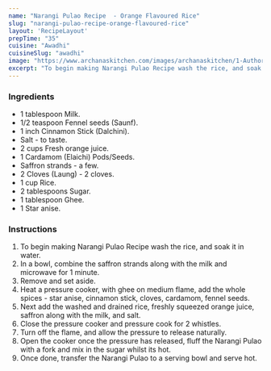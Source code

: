 ---
name: "Narangi Pulao Recipe  - Orange Flavoured Rice"
slug: "narangi-pulao-recipe-orange-flavoured-rice"
layout: 'RecipeLayout'
prepTime: "35"
cuisine: "Awadhi"
cuisineSlug: "awadhi"
image: "https://www.archanaskitchen.com/images/archanaskitchen/1-Author/nithya.anantham/Narangi_Pulao_Recipe_Orange_Juice_Pulao-7_1600.jpg"
excerpt: "To begin making Narangi Pulao Recipe wash the rice, and soak it in water"
---

### Ingredients

- 1 tablespoon Milk.
- 1/2 teaspoon Fennel seeds (Saunf).
- 1 inch Cinnamon Stick (Dalchini).
- Salt - to taste.
- 2 cups Fresh orange juice.
- 1 Cardamom (Elaichi) Pods/Seeds.
- Saffron strands - a few.
- 2 Cloves (Laung) - 2 cloves.
- 1 cup Rice.
- 2 tablespoons Sugar.
- 1 tablespoon Ghee.
- 1 Star anise.

### Instructions

1. To begin making Narangi Pulao Recipe wash the rice, and soak it in water.
1. In a bowl, combine the saffron strands along with the milk and microwave for 1 minute.
1. Remove and set aside.
1. Heat a pressure cooker, with ghee on medium flame, add the whole spices - star anise, cinnamon stick, cloves, cardamom, fennel seeds.
1. Next add the washed and drained rice, freshly squeezed orange juice, saffron along with the milk, and salt.
1. Close the pressure cooker and pressure cook for 2 whistles.
1. Turn off the flame, and allow the pressure to release naturally.
1. Open the cooker once the pressure has released, fluff the Narangi Pulao with a fork and mix in the sugar whilst its hot.
1. Once done, transfer the Narangi Pulao to a serving bowl and serve hot.
